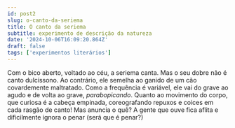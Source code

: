 ```yaml
---
id: post2
slug: o-canto-da-seriema
title: O canto da seriema
subtitle: experimento de descrição da natureza
date: '2024-10-06T16:09:20.864Z'
draft: false
tags: ['experimentos literários']
---
```


Com o bico aberto, voltado ao céu, a seriema canta. Mas o seu dobre não é canto dulcíssono.
Ao contrário, ele semelha ao ganido de um cão covardemente maltratado. Como a frequência é 
variável, ele vai do grave ao agudo e de volta ao grave, _parabopicando_. Quanto ao movimento do 
corpo, que curiosa é a cabeça empinada, coreografando repuxos e coices em cada rasgão de canto!
Mas anuncia o quê? A gente que ouve fica aflita e dificilmente ignora o penar (será que é penar?)

